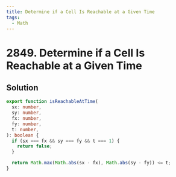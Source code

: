 ```yaml
---
title: Determine if a Cell Is Reachable at a Given Time
tags:
  - Math
---
```


# 2849. Determine if a Cell Is Reachable at a Given Time

<Badges>
  <LevelBadge level="medium" />
  <TopicBadge name="Math" slug="math" />
</Badges>

## Solution

```typescript filename="solution.ts" copy
export function isReachableAtTime(
  sx: number,
  sy: number,
  fx: number,
  fy: number,
  t: number,
): boolean {
  if (sx === fx && sy === fy && t === 1) {
    return false;
  }

  return Math.max(Math.abs(sx - fx), Math.abs(sy - fy)) <= t;
}
```

<ProblemLink
  codingSite="leetcode"
  href="https://leetcode.com/problems/determine-if-a-cell-is-reachable-at-a-given-time"
  title="Determine if a Cell Is Reachable at a Given Time"
/>
